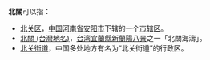 '''北關'''可以指：

* [[北关区|北关区]]，[[中华人民共和国|中国]][[河南省|河南省]][[安阳市|安阳市]]下辖的一个[[市辖区|市辖区]]。
* [[北關_(台灣地名)|北關 (台灣地名)]]，[[台湾|台湾]][[宜蘭縣|宜蘭縣]][[新蘭陽八景|新蘭陽八景]]之一「北關海濤」。
* [[北关街道|北关街道]]，中国多处地方有名为“北关街道”的行政区。

{{disambig|cat=二字地名消歧义}}